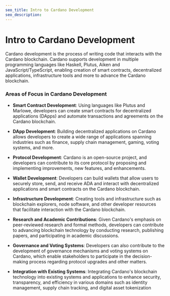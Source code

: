 ```yaml
---
seo_title: Intro to Cardano Development
seo_description: 
---
```


# Intro to Cardano Development

Cardano development is the process of writing code that interacts with the Cardano blockchain. Cardano supports development in multiple programming languages like Haskell, Plutus, Aiken and JavaScript/TypeScript, enabling creation of smart contracts, decentralized applications, infrastructure tools and more to advance the Cardano blockchain.

### Areas of Focus in Cardano Development

- __Smart Contract Development__: Using languages like Plutus and Marlowe, developers can create smart contracts for decentralized applications (DApps) and automate transactions and agreements on the Cardano blockchain.

- __DApp Development__: Building decentralized applications on Cardano allows developers to create a wide range of applications spanning industries such as finance, supply chain management, gaming, voting systems, and more.

- __Protocol Development__: Cardano is an open-source project, and developers can contribute to its core protocol by proposing and implementing improvements, new features, and enhancements.

- __Wallet Development__: Developers can build wallets that allow users to securely store, send, and receive ADA and interact with decentralized applications and smart contracts on the Cardano blockchain.

- __Infrastructure Development__: Creating tools and infrastructure such as blockchain explorers, node software, and other developer resources that facilitate interaction with the Cardano blockchain.

- __Research and Academic Contributions__: Given Cardano's emphasis on peer-reviewed research and formal methods, developers can contribute to advancing blockchain technology by conducting research, publishing papers, and participating in academic discussions.

- __Governance and Voting Systems__: Developers can also contribute to the development of governance mechanisms and voting systems on Cardano, which enable stakeholders to participate in the decision-making process regarding protocol upgrades and other matters.

- __Integration with Existing Systems__: Integrating Cardano's blockchain technology into existing systems and applications to enhance security, transparency, and efficiency in various domains such as identity management, supply chain tracking, and digital asset tokenization

